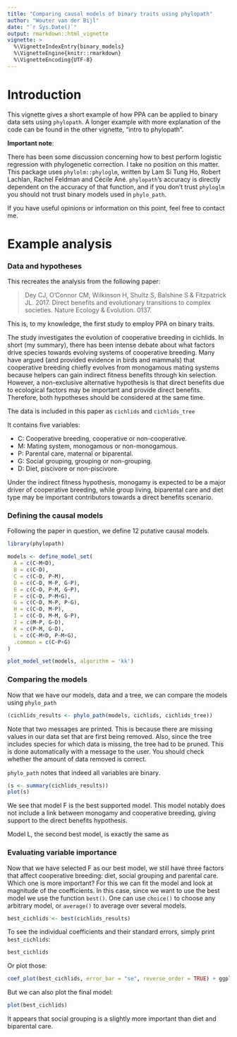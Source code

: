 ```yaml
---
title: "Comparing causal models of binary traits using phylopath"
author: "Wouter van der Bijl"
date: "`r Sys.Date()`"
output: rmarkdown::html_vignette
vignette: >
  %\VignetteIndexEntry{binary_models}
  %\VignetteEngine{knitr::rmarkdown}
  %\VignetteEncoding{UTF-8}
---
```


# Introduction

This vignette gives a short example of how PPA can be applied to binary data sets using `phylopath`. A longer example with more explanation of the code can be found in the other vignette, "intro to phylopath".

**Important note**: 

There has been some discussion concerning how to best perform logistic regression with phylogenetic correction. I take no position on this matter. This package uses `phylolm::phyloglm`, written by Lam Si Tung Ho, Robert Lachlan, Rachel Feldman and Cécile Ané. `phylopath`'s accuracy is directly dependent on the accuracy of that function, and if you don't trust `phyloglm` you should not trust binary models used in `phylo_path`.

If you have useful opinions or information on this point, feel free to contact me.

# Example analysis

### Data and hypotheses

This recreates the analysis from the following paper:

> Dey CJ, O’Connor CM, Wilkinson H, Shultz S, Balshine S & Fitzpatrick JL. 2017. Direct benefits and evolutionary transitions to complex societies. Nature Ecology & Evolution. 0137.

This is, to my knowledge, the first study to employ PPA on binary traits.

The study investigates the evolution of cooperative breeding in cichlids. In short (my summary), there has been intense debate about what factors drive species towards evolving systems of cooperative breeding. Many have argued (and provided evidence in birds and mammals) that cooperative breeding chiefly evolves from monogamous mating systems because helpers can gain indirect fitness benefits through kin selection. However, a non-exclusive alternative hypothesis is that direct benefits due to ecological factors may be important and provide direct benefits. Therefore, both hypotheses should be considered at the same time. 

The data is included in this paper as `cichlids` and `cichlids_tree`

It contains five variables:

- C: Cooperative breeding, cooperative or non-cooperative.
- M: Mating system, monogamous or non-monogamous.
- P: Parental care, maternal or biparental.
- G: Social grouping, grouping or non-grouping.
- D: Diet, piscivore or non-piscivore.

Under the indirect fitness hypothesis, monogamy is expected to be a major driver of cooperative breeding, while group living, biparental care and diet type may be important contributors towards a direct benefits scenario.

### Defining the causal models

Following the paper in question, we define 12 putative causal models.

```r
library(phylopath)

models <- define_model_set(
  A = c(C~M+D),
  B = c(C~D),
  C = c(C~D, P~M),
  D = c(C~D, M~P, G~P),
  E = c(C~D, P~M, G~P),
  F = c(C~D, P~M+G),
  G = c(C~D, M~P, P~G),
  H = c(C~D, M~P),
  I = c(C~D, M~M, G~P),
  J = c(M~P, G~D),
  K = c(P~M, G~D),
  L = c(C~M+D, P~M+G),
  .common = c(C~P+G)
)

plot_model_set(models, algorithm = 'kk')
```

### Comparing the models

Now that we have our models, data and a tree, we can compare the models using `phylo_path`

```r
(cichlids_results <- phylo_path(models, cichlids, cichlids_tree))
```

Note that two messages are printed. This is because there are missing values in our data set that are first being removed. Also, since the tree includes species for which data is missing, the tree had to be pruned. This is done automatically with a message to the user. You should check whether the amount of data removed is correct.

`phylo_path` notes that indeed all variables are binary.

```r
(s <- summary(cichlids_results))
plot(s)
```

We see that model F is the best supported model. This model notably does not include a link between monogamy and cooperative breeding, giving support to the direct benefits hypothesis.

Model L, the second best model, is exactly the same as 

### Evaluating variable importance

Now that we have selected F as our best model, we still have three factors that affect cooperative breeding: diet, social grouping and parental care. Which one is more important? For this we can fit the model and look at magnitude of the coefficients. In this case, since we want to use the best model we use the function `best()`. One can use `choice()` to choose any arbitrary model, or `average()` to average over several models.

```r
best_cichlids <- best(cichlids_results)
```

To see the individual coefficients and their standard errors, simply print `best_cichlids`:

```r
best_cichlids
```

Or plot those:

```r
coef_plot(best_cichlids, error_bar = "se", reverse_order = TRUE) + ggplot2::coord_flip()
```

But we can also plot the final model:

```r
plot(best_cichlids)
```

It appears that social grouping is a slightly more important than diet and biparental care.
